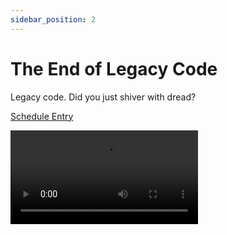 ```yaml
---
sidebar_position: 2
---
```



# The End of Legacy Code

Legacy code. Did you just shiver with dread?

<Speaker
  name='Daniel Huss'
  position='Senior Software Consultant @ Test Double'
  imageUrl='https://sessionize.com/image/e9f7-400o400o2-NpXpMe3oLCS2qEimk562L.jpg'
/>

[Schedule Entry](https://railsconf2023.sessionize.com/session/453503)

<Video src="https://www.youtube.com/embed/6msn5oGT7Q8" />

## Attendees
* Jeremy

| Relevancy    | Interesting |
| ----------- | ----------- |
| 5           | 7           |

## Notes

General Ideal is: The way we think about legacy code. How to influence our thinking in a positive way.
Can we make everything we work on be fresh, new and exciting?

### Legacy Code
* Written {x} years ago
* Older version of language / framework
* Outdated paradigm
* dusty, shadowy, those are the things that make us feel icky.

#### “Legacy Code”
Tightly Coupled, unclear, ew,bonkers, convoluted, Janky.
It’s the feelings that are evoked.
Code I Don’t like.

### What drives this? Frustration and fear.

#### Frustration
* Unclear Composition
* Inconsistent patterns
* Convoluted Dependecies
* Violates Conventions
* Untested, Flakey

#### Fear
* Changes
* New Requirements
* Breaking Things
* Being On Call
* Risk, Harm

### Progression of a Salty Mindset
Wait? → Oof! → The heck? → Avoid → ^ → Garbage → Blame → Disgust
The Burnout

If you’re not part of the solution. Your not conducting yourself, like a professional.
Doesn’t take much to spark something to help your team overcome these things.
Someone who is rested, can lead the way, and others can draft like geese in a V.

### Eternal Onboarding
If only I could go back, knowing what I know now.
If only I could go back without anything that I know now.

### What does this code do?
Team members have one idea
Sales has another idea
Logging or tracking give other insights

100% Overlap in Understanding? How is team cohesion?

### “Legacy Code”
Has sole responsibility for things code has no right to be involved in.
When we fail to understand and internalize code, the team suffers.
Phonograph may feel antique, scratchy, old. But when paired with new music can produce a unique sound.

* Express everything the app can do for customers
* Distil 100`s to 1000s + hours
* Reveal business goals and objectives
* Limitations and pressures
* Expressive domain knowledge
* What’s valuable
* Onboard Developers Into All That Stuff

These are not the place for code, it’s the place for humans.
How to bring these back to the human?
* Lead with Curiosity
* Explorer. What Why, who
* Archaeologist. When people are gone.
* Pay it Forward
* Investor Self improving process
* Put up Markers
* Sherpa. Put up markers to the oasis and how things work

### App Setup, Ew
* Volume of services
* Fragile dependencies
* Access, secrets
* Hard to see, heavily customized local dev
* It’s just Big

### App Setup, Improved
* Easy to overlook
* Kickstarts Salty Mindset
* Project setup is ubiquitous

### Onboarding?
Easy Peasy. What else ya got?
As requirements grow, the tests may grow and understanding may be harder to know.

* Explorer
* Ask people who know
* Explore the code to understand
* Archaeologists
* Look at PRs or Trello or other task management
* Investor
* Is this code even useful?
* Refactor?
* Sherpa
* Document

### Tenacity For Engineering Problems
* Tinker tinker tinker
* Code gold and bikeshedding
* Perfection paralysis

### How to help draft and let others take point
* Pairing
* Tools - Git History, PR’s
* PRs are for documentation. A.K.A me in ten years
* Team Rituals
* Retros, backlog processes
* Social Strength. Build processes together
* Going Boldly

### Enabling Change
* Take pressure off the code
* Get knowledge out of our mind
prepare us for the marathon.
